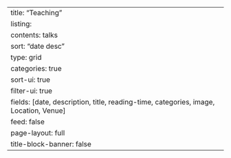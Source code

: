 ---
title: "Teaching"
listing:
  contents: talks
  sort: "date desc"
  type: grid
  categories: true
  sort-ui: true
  filter-ui: true
  fields: [date, description, title, reading-time, categories, image, Location, Venue]
  feed: false
page-layout: full
title-block-banner: false
---
